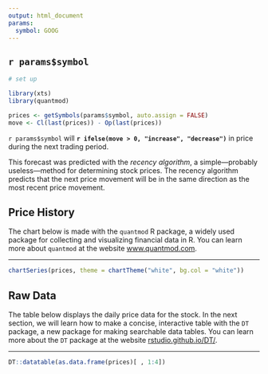 ```yaml
---
output: html_document
params:
  symbol: GOOG
---
```


## `r params$symbol`

```r
# set up

library(xts)
library(quantmod)

prices <- getSymbols(params$symbol, auto.assign = FALSE)
move <- Cl(last(prices)) - Op(last(prices))
```

`r params$symbol` will **`r ifelse(move > 0, "increase", "decrease")`** in price during the next trading period. 

This forecast was predicted with the *recency algorithm*, a simple---probably useless---method for determining stock prices. The recency algorithm predicts that the next price movement will be in the same direction as the most recent price movement.


## Price History

The chart below is made with the `quantmod` R package, a widely used package for collecting and visualizing financial data in R. You can learn more about `quantmod` at the website [www.quantmod.com](rstudio.github.io/DT/).  

***

```r
chartSeries(prices, theme = chartTheme("white", bg.col = "white"))
```

## Raw Data

The table below displays the daily price data for the stock. In the next section, we will learn how to make a concise, interactive table with the `DT` package, a new package for making searchable data tables. You can learn more about the `DT` package at the website [rstudio.github.io/DT/](rstudio.github.io/DT/).  

***

```r
DT::datatable(as.data.frame(prices)[ , 1:4])
```

